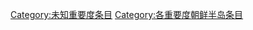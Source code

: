 {{catmore1|[[Wikipedia:朝鲜半岛专题|Wikipedia:朝鲜半岛专题]]}}
{{Articles by Importance|topic=朝鲜半岛|project=朝鲜半岛|format=toc}}
{{emptycat}}

[[Category:未知重要度条目|Category:未知重要度条目]]
[[Category:各重要度朝鲜半岛条目|Category:各重要度朝鲜半岛条目]]